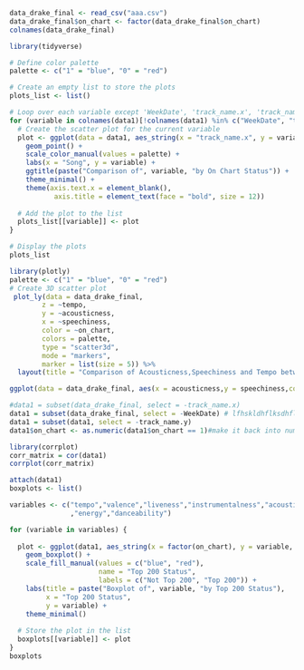 ```r
data_drake_final <- read_csv("aaa.csv")
data_drake_final$on_chart <- factor(data_drake_final$on_chart)
colnames(data_drake_final)
```

```r
library(tidyverse)
```

```r

# Define color palette
palette <- c("1" = "blue", "0" = "red")

# Create an empty list to store the plots
plots_list <- list()

# Loop over each variable except 'WeekDate', 'track_name.x', 'track_name.y', and 'on_chart'
for (variable in colnames(data1)[!colnames(data1) %in% c("WeekDate", "track_name.x", "track_name.y", "on_chart")]) {
  # Create the scatter plot for the current variable
  plot <- ggplot(data = data1, aes_string(x = "track_name.x", y = variable, color = factor(on_chart))) + 
    geom_point() + 
    scale_color_manual(values = palette) + 
    labs(x = "Song", y = variable) +
    ggtitle(paste("Comparison of", variable, "by On Chart Status")) +
    theme_minimal() +
    theme(axis.text.x = element_blank(),
           axis.title = element_text(face = "bold", size = 12))
  
  # Add the plot to the list
  plots_list[[variable]] <- plot
}

# Display the plots
plots_list

```
```r
library(plotly)
palette <- c("1" = "blue", "0" = "red")
# Create 3D scatter plot
 plot_ly(data = data_drake_final, 
        z = ~tempo,
        y = ~acousticness,
        x = ~speechiness,
        color = ~on_chart, 
        colors = palette,
        type = "scatter3d",
        mode = "markers",
        marker = list(size = 5)) %>%
  layout(title = "Comparison of Acousticness,Speechiness and Tempo between On Chart and Off Chart Songs")
```

```r
ggplot(data = data_drake_final, aes(x = acousticness,y = speechiness,color = on_chart)) +geom_point()
```
```r
#data1 = subset(data_drake_final, select = -track_name.x)
data1 = subset(data_drake_final, select = -WeekDate) # lfhskldhflksdhflks
data1 = subset(data1, select = -track_name.y)
data1$on_chart <- as.numeric(data1$on_chart == 1)#make it back into numeric
```

```r
library(corrplot)
corr_matrix = cor(data1)
corrplot(corr_matrix)
```
```r
attach(data1)
boxplots <- list()

variables <- c("tempo","valence","liveness","instrumentalness","acousticness","speechiness","loudness"
               ,"energy","danceability")

for (variable in variables) {
  
  plot <- ggplot(data1, aes_string(x = factor(on_chart), y = variable, fill = factor(on_chart))) +
    geom_boxplot() +
    scale_fill_manual(values = c("blue", "red"), 
                      name = "Top 200 Status",
                      labels = c("Not Top 200", "Top 200")) +
    labs(title = paste("Boxplot of", variable, "by Top 200 Status"), 
         x = "Top 200 Status", 
         y = variable) +
    theme_minimal()
  
  # Store the plot in the list
  boxplots[[variable]] <- plot
}
boxplots
```

